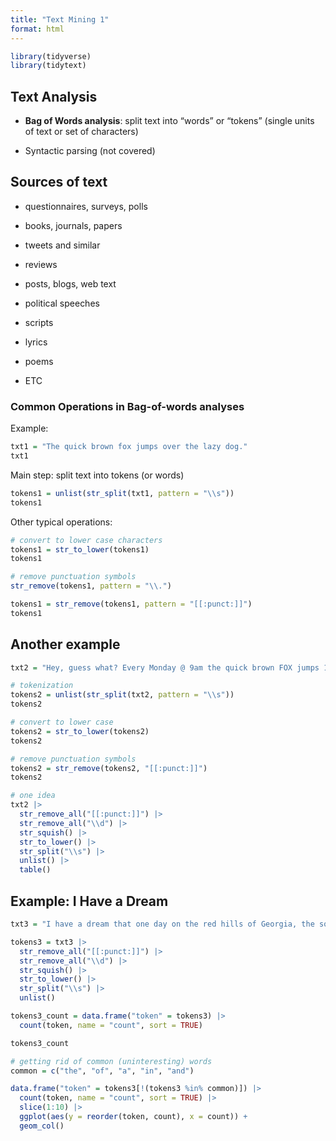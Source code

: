 ```yaml
---
title: "Text Mining 1"
format: html
---
```


```r
library(tidyverse)
library(tidytext)
```

## Text Analysis

-   **Bag of Words analysis**: split text into "words" or "tokens" (single units of text or set of characters)

-    Syntactic parsing (not covered)

## Sources of text

-   questionnaires, surveys, polls

-   books, journals, papers

-   tweets and similar

-   reviews

-   posts, blogs, web text

-   political speeches

-   scripts

-   lyrics

-   poems

-   ETC

### Common Operations in Bag-of-words analyses

Example:

```r
txt1 = "The quick brown fox jumps over the lazy dog."
txt1
```

Main step: split text into tokens (or words)

```r
tokens1 = unlist(str_split(txt1, pattern = "\\s"))
tokens1
```

Other typical operations:

```r
# convert to lower case characters
tokens1 = str_to_lower(tokens1)
tokens1
```

```r
# remove punctuation symbols
str_remove(tokens1, pattern = "\\.")

tokens1 = str_remove(tokens1, pattern = "[[:punct:]]")
tokens1
```

## Another example

```r
txt2 = "Hey, guess what? Every Monday @ 9am the quick brown FOX jumps 10 times over the lazy basset-hound dog. This IS Amazing!!!"
```

```r
# tokenization
tokens2 = unlist(str_split(txt2, pattern = "\\s"))
tokens2
```

```r
# convert to lower case
tokens2 = str_to_lower(tokens2)
tokens2
```

```r
# remove punctuation symbols
tokens2 = str_remove(tokens2, "[[:punct:]]")
tokens2
```


```r
# one idea
txt2 |>
  str_remove_all("[[:punct:]]") |>
  str_remove_all("\\d") |>
  str_squish() |>
  str_to_lower() |>
  str_split("\\s") |>
  unlist() |>
  table()
```


## Example: I Have a Dream

```r
txt3 = "I have a dream that one day on the red hills of Georgia, the sons of former slaves and the sons of former slave owners will be able to sit down together at the table of brotherhood. I have a dream that one day even the state of Mississippi, a state sweltering with the heat of injustice, sweltering with the heat of oppression will be transformed into an oasis of freedom and justice. I have a dream that my four little children will one day live in a nation where they will not be judged by the color of their skin but by the content of their character. I have a dream today. I have a dream that one day down in Alabama with its vicious racists, with its governor having his lips dripping with the words of interposition and nullification, one day right down in Alabama little Black boys and Black girls will be able to join hands with little white boys and white girls as sisters and brothers. I have a dream today. I have a dream that one day every valley shall be exalted, every hill and mountain shall be made low, the rough places will be made plain, and the crooked places will be made straight, and the glory of the Lord shall be revealed, and all flesh shall see it together."
```

```r
tokens3 = txt3 |>
  str_remove_all("[[:punct:]]") |>
  str_remove_all("\\d") |>
  str_squish() |>
  str_to_lower() |>
  str_split("\\s") |>
  unlist()

tokens3_count = data.frame("token" = tokens3) |>
  count(token, name = "count", sort = TRUE)

tokens3_count
```

```r
# getting rid of common (uninteresting) words
common = c("the", "of", "a", "in", "and")

data.frame("token" = tokens3[!(tokens3 %in% common)]) |>
  count(token, name = "count", sort = TRUE) |>
  slice(1:10) |>
  ggplot(aes(y = reorder(token, count), x = count)) +
  geom_col()
```

